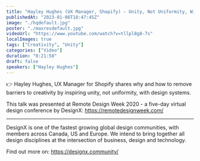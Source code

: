 ```yaml
---
title: "Hayley Hughes (UX Manager, Shopify) - Unity, Not Uniformity, With Design Systems"
publishedAt: "2023-01-06T18:47:45Z"
image: "./hqdefault.jpg"
poster: "./maxresdefault.jpg"
videoUrl: "https://www.youtube.com/watch?v=tllpl8g8-7s"
localImages: true
tags: ["Creativity", "Unity"]
categories: ["Video"]
duration: "0:21:58"
draft: false
speakers: ["Hayley Hughes"]
---
```


👉 Hayley Hughes, UX Manager for Shopify shares why and how to remove barriers to creativity by inspiring unity, not uniformity, with design systems.

This talk was presented at Remote Design Week 2020 - a five-day virtual design conference by DesignX: https://remotedesignweek.com/

---

DesignX is one of the fastest growing global design communities, with members across Canada, US and Europe. We intend to bring together all design disciplines at the intersection of business, design and technology.

Find out more on: https://designx.community/
